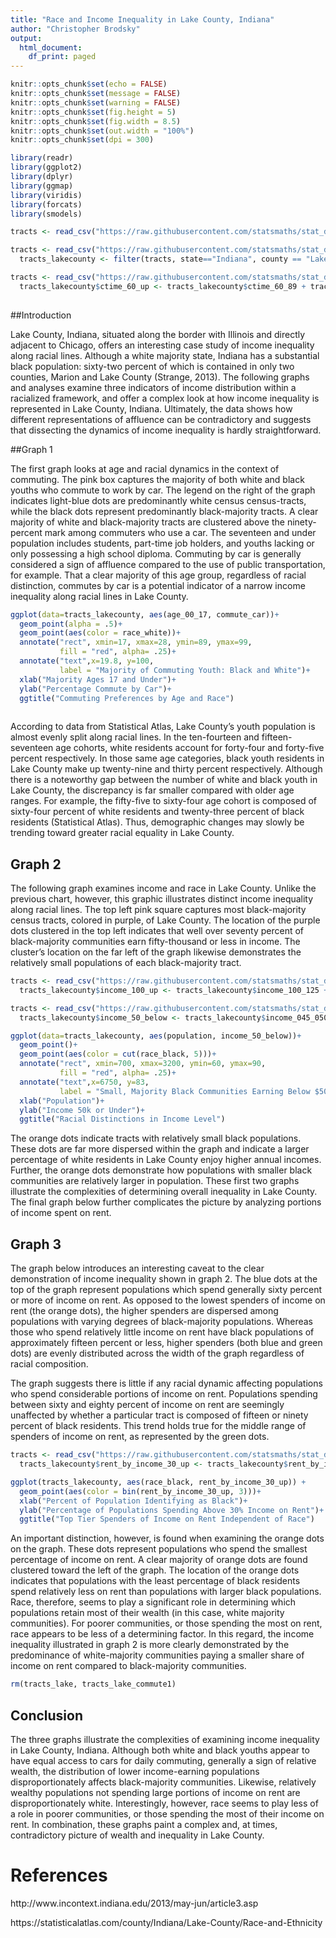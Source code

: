 ---
title: "Race and Income Inequality in Lake County, Indiana"
author: "Christopher Brodsky"
output:
  html_document:
    df_print: paged
---

```{r setup, include=FALSE, message=FALSE, warning=FALSE}
knitr::opts_chunk$set(echo = FALSE)
knitr::opts_chunk$set(message = FALSE)
knitr::opts_chunk$set(warning = FALSE)
knitr::opts_chunk$set(fig.height = 5)
knitr::opts_chunk$set(fig.width = 8.5)
knitr::opts_chunk$set(out.width = "100%")
knitr::opts_chunk$set(dpi = 300)

library(readr)
library(ggplot2)
library(dplyr)
library(ggmap)
library(viridis)
library(forcats)
library(smodels)
```


```{r}
tracts <- read_csv("https://raw.githubusercontent.com/statsmaths/stat_data/gh-pages/acs_tract_data_2016.csv.gz")
```


```{r}
tracts <- read_csv("https://raw.githubusercontent.com/statsmaths/stat_data/gh-pages/acs_tract_data_2016.csv.gz")
  tracts_lakecounty <- filter(tracts, state=="Indiana", county == "Lake County")
```


```{r}
tracts <- read_csv("https://raw.githubusercontent.com/statsmaths/stat_data/gh-pages/acs_tract_data_2016.csv.gz")
  tracts_lakecounty$ctime_60_up <- tracts_lakecounty$ctime_60_89 + tracts_lakecounty$ctime_90_99 
  
```


##Introduction

  Lake County, Indiana, situated along the border with Illinois and directly adjacent to Chicago, offers an interesting case study of income inequality along racial lines. Although a white majority state, Indiana has a substantial black population: sixty-two percent of which is contained in only two counties, Marion and Lake County (Strange, 2013). The following graphs and analyses examine three indicators of income distribution within a racialized framework, and offer a complex look at how income inequality is represented in Lake County, Indiana. Ultimately, the data shows how different representations of affluence can be contradictory and suggests that dissecting the dynamics of income inequality is hardly straightforward. 

##Graph 1

  The first graph looks at age and racial dynamics in the context of commuting. The pink box captures the majority of both white and black youths who commute to work by car. The legend on the right of the graph indicates light-blue dots are predominantly white census census-tracts, while the black dots represent predominantly black-majority tracts. A clear majority of white and black-majority tracts are clustered above the ninety-percent mark among commuters who use a car. The seventeen and under population includes students, part-time job holders, and youths lacking or only possessing a high school diploma. Commuting by car is generally considered a sign of affluence compared to the use of public transportation, for example. That a clear majority of this age group, regardless of racial distinction, commutes by car is a potential indicator of a narrow income inequality along racial lines in Lake County. 


```{r}
ggplot(data=tracts_lakecounty, aes(age_00_17, commute_car))+
  geom_point(alpha = .5)+
  geom_point(aes(color = race_white))+
  annotate("rect", xmin=17, xmax=28, ymin=89, ymax=99, 
           fill = "red", alpha= .25)+
  annotate("text",x=19.8, y=100,
           label = "Majority of Commuting Youth: Black and White")+
  xlab("Majority Ages 17 and Under")+
  ylab("Percentage Commute by Car")+
  ggtitle("Commuting Preferences by Age and Race")
  
```

  According to data from Statistical Atlas, Lake County's youth population is almost evenly split along racial lines. In the ten-fourteen and fifteen-seventeen age cohorts, white residents account for forty-four and forty-five percent respectively. In those same age categories, black youth residents in Lake County make up twenty-nine and thirty percent respectively. Although there is a noteworthy gap between the number of white and black youth in Lake County, the discrepancy is far smaller compared with older age ranges. For example, the fifty-five to sixty-four age cohort is composed of sixty-four percent of white residents and twenty-three percent of black residents (Statistical Atlas). Thus, demographic changes may slowly be trending toward greater racial equality in Lake County.

## Graph 2

  The following graph examines income and race in Lake County. Unlike the previous chart, however, this graphic illustrates distinct income inequality along racial lines. The top left pink square captures most black-majority census tracts, colored in purple, of Lake County. The location of the purple dots clustered in the top left indicates that well over seventy percent of black-majority communities earn fifty-thousand or less in income. The cluster's location on the far left of the graph likewise demonstrates the relatively small populations of each black-majority tract. 

```{r}
tracts <- read_csv("https://raw.githubusercontent.com/statsmaths/stat_data/gh-pages/acs_tract_data_2016.csv.gz")
  tracts_lakecounty$income_100_up <- tracts_lakecounty$income_100_125 + tracts_lakecounty$income_125_150 + tracts_lakecounty$income_150_200 + tracts_lakecounty$income_200_999
```

```{r}
tracts <- read_csv("https://raw.githubusercontent.com/statsmaths/stat_data/gh-pages/acs_tract_data_2016.csv.gz")
  tracts_lakecounty$income_50_below <- tracts_lakecounty$income_045_050 + tracts_lakecounty$income_040_045 + tracts_lakecounty$income_035_040 + tracts_lakecounty$income_030_035 + tracts_lakecounty$income_025_030 + tracts_lakecounty$income_020_025 + tracts_lakecounty$income_015_020 + tracts_lakecounty$income_010_015 + tracts_lakecounty$income_000_010

```

```{r}
ggplot(data=tracts_lakecounty, aes(population, income_50_below))+
  geom_point()+
  geom_point(aes(color = cut(race_black, 5)))+
  annotate("rect", xmin=700, xmax=3200, ymin=60, ymax=90, 
           fill = "red", alpha= .25)+
  annotate("text",x=6750, y=83,
           label = "Small, Majority Black Communities Earning Below $50k", color = "red")+
  xlab("Population")+
  ylab("Income 50k or Under")+
  ggtitle("Racial Distinctions in Income Level")
```

  The orange dots indicate tracts with relatively small black populations. These dots are far more dispersed within the graph and indicate a larger percentage of white residents in Lake County enjoy higher annual incomes. Further, the orange dots demonstrate how populations with smaller black communities are relatively larger in population. These first two graphs illustrate the complexities of determining overall inequality in Lake County. The final graph below further complicates the picture by analyzing portions of income spent on rent.
  
## Graph 3

  The graph below introduces an interesting caveat to the clear demonstration of income inequality shown in graph 2. The blue dots at the top of the graph represent populations which spend generally sixty percent or more of income on rent. As opposed to the lowest spenders of income on rent (the orange dots), the higher spenders are dispersed among populations with varying degrees of black-majority populations. Whereas those who spend relatively little income on rent have black populations of approximately fifteen percent or less, higher spenders (both blue and green dots) are evenly distributed across the width of the graph regardless of racial composition. 
  
  The graph suggests there is little if any racial dynamic affecting populations who spend considerable portions of income on rent. Populations spending between sixty and eighty percent of income on rent are seemingly unaffected by whether a particular tract is composed of fifteen or ninety percent of black residents. This trend holds true for the middle range of spenders of income on rent, as represented by the green dots. 


```{r}
tracts <- read_csv("https://raw.githubusercontent.com/statsmaths/stat_data/gh-pages/acs_tract_data_2016.csv.gz")
  tracts_lakecounty$rent_by_income_30_up <- tracts_lakecounty$rent_by_income_30_35 + tracts_lakecounty$rent_by_income_35_40 + tracts_lakecounty$rent_by_income_40_50 + tracts_lakecounty$rent_by_income_50_99
```

```{r}
ggplot(tracts_lakecounty, aes(race_black, rent_by_income_30_up)) +
  geom_point(aes(color = bin(rent_by_income_30_up, 3)))+
  xlab("Percent of Population Identifying as Black")+
  ylab("Percentage of Populations Spending Above 30% Income on Rent")+
  ggtitle("Top Tier Spenders of Income on Rent Independent of Race")

```
  An important distinction, however, is found when examining the orange dots on the graph. These dots represent populations who spend the smallest percentage of income on rent. A clear majority of orange dots are found clustered toward the left of the graph. The location of the orange dots indicates that populations with the least percentage of black residents spend relatively less on rent than populations with larger black populations. Race, therefore, seems to play a significant role in determining which populations retain most of their wealth (in this case, white majority communities). For poorer communities, or those spending the most on rent, race appears to be less of a determining factor. In this regard, the income inequality illustrated in graph 2 is more clearly demonstrated by the predominance of white-majority communities paying a smaller share of income on rent compared to black-majority communities.

```{r}
rm(tracts_lake, tracts_lake_commute1)
```

## Conclusion

  The three graphs illustrate the complexities of examining income inequality in Lake County, Indiana. Although both white and black youths appear to have equal access to cars for daily commuting, generally a sign of relative wealth, the distribution of lower income-earning populations disproportionately affects black-majority communities. Likewise, relatively wealthy populations not spending large portions of income on rent are disproportionately white. Interestingly, however, race seems to play less of a role in poorer communities, or those spending the most of their income on rent. In combination, these graphs paint a complex and, at times, contradictory picture of wealth and inequality in Lake County.  


# References

http://www.incontext.indiana.edu/2013/may-jun/article3.asp

https://statisticalatlas.com/county/Indiana/Lake-County/Race-and-Ethnicity 
